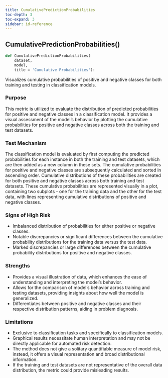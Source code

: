 ```yaml
---
title: CumulativePredictionProbabilities
toc-depth: 3
toc-expand: 3
sidebar: id-reference
---
```


## CumulativePredictionProbabilities[()]{.muted}

```python
def CumulativePredictionProbabilities(
    dataset,
    model,
    title = 'Cumulative Probabilities'):
```

Visualizes cumulative probabilities of positive and negative classes for both training and testing in classification models.

### Purpose

This metric is utilized to evaluate the distribution of predicted probabilities for positive and negative classes in a classification model. It provides a visual assessment of the model's behavior by plotting the cumulative probabilities for positive and negative classes across both the training and test datasets.

### Test Mechanism

The classification model is evaluated by first computing the predicted probabilities for each instance in both the training and test datasets, which are then added as a new column in these sets. The cumulative probabilities for positive and negative classes are subsequently calculated and sorted in ascending order. Cumulative distributions of these probabilities are created for both positive and negative classes across both training and test datasets. These cumulative probabilities are represented visually in a plot, containing two subplots - one for the training data and the other for the test data, with lines representing cumulative distributions of positive and negative classes.

### Signs of High Risk

- Imbalanced distribution of probabilities for either positive or negative classes.
- Notable discrepancies or significant differences between the cumulative probability distributions for the training data versus the test data.
- Marked discrepancies or large differences between the cumulative probability distributions for positive and negative classes.

### Strengths

- Provides a visual illustration of data, which enhances the ease of understanding and interpreting the model's behavior.
- Allows for the comparison of model's behavior across training and testing datasets, providing insights about how well the model is generalized.
- Differentiates between positive and negative classes and their respective distribution patterns, aiding in problem diagnosis.

### Limitations

- Exclusive to classification tasks and specifically to classification models.
- Graphical results necessitate human interpretation and may not be directly applicable for automated risk detection.
- The method does not give a solitary quantifiable measure of model risk, instead, it offers a visual representation and broad distributional information.
- If the training and test datasets are not representative of the overall data distribution, the metric could provide misleading results.
